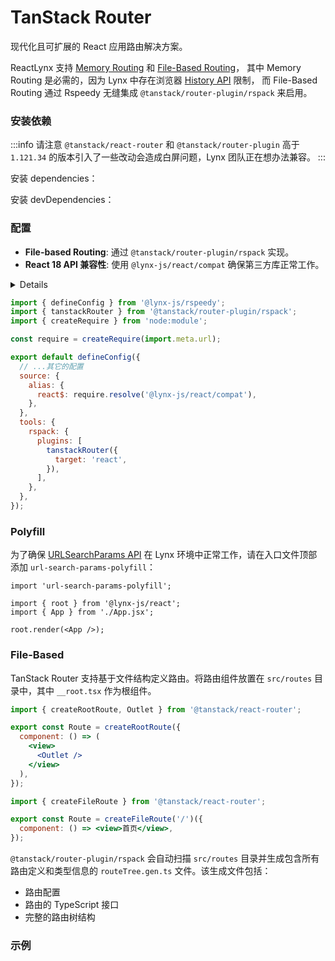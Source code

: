 
# TanStack Router

现代化且可扩展的 React 应用路由解决方案。

ReactLynx 支持 [Memory Routing](https://tanstack.com/router/latest/docs/framework/react/guide/history-types#memory-routing) 和 [File-Based Routing](https://tanstack.com/router/latest/docs/framework/react/routing/file-based-routing)，
其中 Memory Routing 是必需的，因为 Lynx 中存在浏览器 [History API](https://developer.mozilla.org/en-US/docs/Web/API/History_API) 限制，
而 File-Based Routing 通过 Rspeedy 无缝集成 `@tanstack/router-plugin/rspack` 来启用。

### 安装依赖

:::info
请注意 `@tanstack/react-router` 和 `@tanstack/router-plugin` 高于 `1.121.34` 的版本引入了一些改动会造成白屏问题，Lynx 团队正在想办法兼容。
:::

安装 dependencies：

<PackageManagerTabs command="install @tanstack/react-router@1.121.34 url-search-params-polyfill" />

安装 devDependencies：

<PackageManagerTabs command="install @tanstack/router-plugin@1.121.34 -D" />

### 配置

- **File-based Routing**: 通过 `@tanstack/router-plugin/rspack` 实现。
- **React 18 API 兼容性**: 使用 `@lynx-js/react/compat` 确保第三方库正常工作。

<Details title="❓ 为什么使用 @lynx-js/react/compat">
  ReactLynx 通过 `@lynx-js/react/compat` 提供 React 18 API 兼容， 提供 TanStack
  Router 所需的 API，如 `React.startTransition`。
</Details>

```js title=lynx.config.js
import { defineConfig } from '@lynx-js/rspeedy';
import { tanstackRouter } from '@tanstack/router-plugin/rspack';
import { createRequire } from 'node:module';

const require = createRequire(import.meta.url);

export default defineConfig({
  // ...其它的配置
  source: {
    alias: {
      react$: require.resolve('@lynx-js/react/compat'),
    },
  },
  tools: {
    rspack: {
      plugins: [
        tanstackRouter({
          target: 'react',
        }),
      ],
    },
  },
});
```

### Polyfill

为了确保 [URLSearchParams API](https://developer.mozilla.org/en-US/docs/Web/API/URLSearchParams) 在 Lynx 环境中正常工作，请在入口文件顶部添加 `url-search-params-polyfill`：

```tsx title=index.tsx
import 'url-search-params-polyfill';

import { root } from '@lynx-js/react';
import { App } from './App.jsx';

root.render(<App />);
```

### File-Based

TanStack Router 支持基于文件结构定义路由。将路由组件放置在 `src/routes` 目录中，其中 `__root.tsx` 作为根组件。

```jsx title="src/routes/__root.tsx"
import { createRootRoute, Outlet } from '@tanstack/react-router';

export const Route = createRootRoute({
  component: () => (
    <view>
      <Outlet />
    </view>
  ),
});
```

```jsx title="src/routes/index.tsx"
import { createFileRoute } from '@tanstack/react-router';

export const Route = createFileRoute('/')({
  component: () => <view>首页</view>,
});
```

`@tanstack/router-plugin/rspack` 会自动扫描 `src/routes` 目录并生成包含所有路由定义和类型信息的 `routeTree.gen.ts` 文件。该生成文件包括：

- 路由配置
- 路由的 TypeScript 接口
- 完整的路由树结构

### 示例

<Go
  example="tanstack-router"
  defaultFile="src/App.tsx"
  img="https://lf-lynx.tiktok-cdns.com/obj/lynx-artifacts-oss-sg/plugin/static/tanstack-router-demo.jpg"
  defaultEntryFile="dist/main.lynx.bundle"
  entry="src/tanstack-router"
/>
